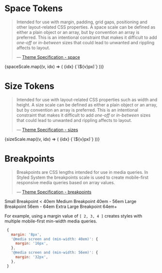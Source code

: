 
<Meta title="Foundations/Other Tokens" />

# Space Tokens

> Intended for use with margin, padding, grid gaps, positioning and other layout-related CSS properties. A space scale can be defined as either a plain object or an array, but by convention an array is preferred. This is an intentional constraint that makes it difficult to add _one-off_ or _in-between_ sizes that could lead to unwanted and rippling affects to layout.
>
> — [Theme Specification - space](https://styled-system.com/theme-specification#space)

<Preview withSource="none">
  <Story name="space">
    <Box>
      {spaceScale.map((v, idx) => (
        <Flex key={v + idx} mb={4} alignItems="center">
          <Text variant="body" minWidth={4}>
            {idx} <Text as="span" variant="body" color="text.secondary">{`(${v}px)`}</Text>
          </Text>
          <Box bg="text.primary" height={2} style={{ width: v }} />
        </Flex>
      ))}
    </Box>
  </Story>
</Preview>

# Size Tokens

> Intended for use with layout-related CSS properties such as width and height. A size scale can be defined as either a plain object or an array, but by convention an array is preferred. This is an intentional constraint that makes it difficult to add _one-off_ or _in-between_ sizes that could lead to unwanted and rippling affects to layout.
>
> — [Theme Specification - sizes](https://styled-system.com/table#layout)

<Preview withSource="none">
  <Story name="size">
    <Box>
      {sizeScale.map((v, idx) => (
        <Flex key={v + idx} mb={4} alignItems="center">
          <Text variant="body" minWidth={4}>
            {idx} <Text as="span" variant="body" color="text.secondary">{`(${v}px)`}</Text>
          </Text>
          <Box bg="text.primary" height={2} style={{ width: v }} />
        </Flex>
      ))}
    </Box>
  </Story>
</Preview>

# Breakpoints

> Breakpoints are CSS lengths intended for use in media queries. In Styled System the breakpoints scale is used to create mobile-first responsive media queries based on array values.
>
> — [Theme Specification - breakpoints](https://styled-system.com/theme-specification/#breakpoints)

<Preview withSource="none">
  <Story name="breakpoints">
    <Box>
      <Flex alignItems="baseline" mb={4}>
        <Text variant="label" color="text.secondary" minWidth={4} mr={3}>
          Small Breakpoint
        </Text>
        <Text variant="body">&lt; 40em</Text>
      </Flex>
      <Flex alignItems="baseline" mb={4}>
        <Text variant="label" color="text.secondary" minWidth={4} mr={3}>
          Medium Breakpoint
        </Text>
        <Text variant="body">40em - 56em</Text>
      </Flex>
      <Flex alignItems="baseline" mb={4}>
        <Text variant="label" color="text.secondary" minWidth={4} mr={3}>
          Large Breakpoint
        </Text>
        <Text variant="body">56em - 64em</Text>
      </Flex>
      <Flex alignItems="baseline">
        <Text variant="label" color="text.secondary" minWidth={4} mr={3}>
          Extra Large Breakpoint
        </Text>
        <Text variant="body">64em+</Text>
      </Flex>
    </Box>
  </Story>
</Preview>

For example, using a margin value of `[ 2, 3, 4 ]` creates styles with multiple mobile-first min-width media queries.

```js
 {
   margin: '8px',
   '@media screen and (min-width: 40em)': {
     margin: '16px',
   },
   '@media screen and (min-width: 56em)': {
     margin: '32px',
   },
 }
```